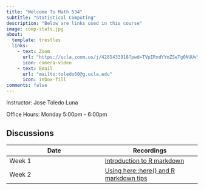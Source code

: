 ```yaml
---
title: "Welcome To Math 534"
subtitle: "Statistical Computing"
description: "Below are links used in this course"
image: comp-stats.jpg
about:
  template: trestles
  links:
    - text: Zoom
      url: "https://ucla.zoom.us/j/4285433918?pwd=TVpIRndYYmZSeTg0NUUvYlhTWllUQT09"
      icon: camera-video
    - text: Email
      url: "mailto:toledo60@g.ucla.edu"
      icon: inbox-fill
comments: false
---
```


Instructor: Jose Toledo Luna

Office Hours: Monday 5:00pm - 6:00pm

## Discussions

| **Date** | Recordings |
|----|----|
| Week 1 | [Introduction to R markdown](https://ucla.zoom.us/rec/share/QnNfjnWvKHQjK9jAylwjlFf9TMHN45kSscYopm9hbcE3IfgU3EV_tVTDufbR2dTc.HoSMTCEiaDbWy9NZ) |
| Week 2| [Using here::here() and R markdown tips](https://ucla.zoom.us/rec/share/OV33z9c0dyAjOdRwkyv3NmTgXfsEfZF5IaEu8sDTl7GW0N7MRUh6tv4xx58doD7-.QfdyKDeSBJNPrjXm)|
